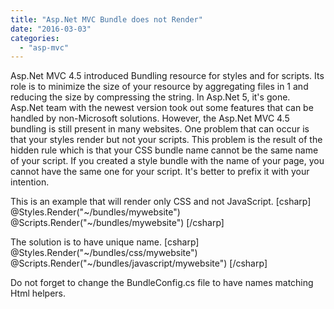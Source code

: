 ```yaml
---
title: "Asp.Net MVC Bundle does not Render"
date: "2016-03-03"
categories: 
  - "asp-mvc"
---
```


Asp.Net MVC 4.5 introduced Bundling resource for styles and for scripts. Its role is to minimize the size of your resource by aggregating files in 1 and reducing the size by compressing the string. In Asp.Net 5, it's gone. Asp.Net team with the newest version took out some features that can be handled by non-Microsoft solutions. However, the Asp.Net MVC 4.5 bundling is still present in many websites. One problem that can occur is that your styles render but not your scripts. This problem is the result of the hidden rule which is that your CSS bundle name cannot be the same name of your script. If you created a style bundle with the name of your page, you cannot have the same one for your script. It's better to prefix it with your intention.

This is an example that will render only CSS and not JavaScript. \[csharp\] @Styles.Render("~/bundles/mywebsite") @Scripts.Render("~/bundles/mywebsite") \[/csharp\]

The solution is to have unique name. \[csharp\] @Styles.Render("~/bundles/css/mywebsite") @Scripts.Render("~/bundles/javascript/mywebsite") \[/csharp\]

Do not forget to change the BundleConfig.cs file to have names matching Html helpers.
